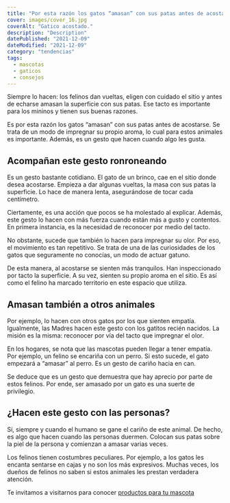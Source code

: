 ```yaml
---
title: "Por esta razón los gatos “amasan” con sus patas antes de acostarse"
cover: images/cover_16.jpg
coverAlt: "Gatico acostado."
description: "Description"
datePublished: "2021-12-09"
dateModified: "2021-12-09"
category: "tendencias"
tags:
  - mascotas
  - gaticos
  - consejos
---
```




Siempre lo hacen: los felinos dan vueltas, eligen con cuidado el sitio y antes de echarse amasan
la superficie con sus patas. Ese tacto es importante para los mininos y tienen sus buenas razones.

Es por esta razón los gatos “amasan” con sus patas antes de acostarse. Se trata de un modo de impregnar
su propio aroma, lo cual para estos animales es importante. Además, es un gesto que hacen cuando algo les gusta.


## Acompañan este gesto ronroneando

Es un gesto bastante cotidiano. El gato de un brinco, cae en el sitio donde desea acostarse. Empieza
a dar algunas vueltas, la masa con sus patas la superficie. Lo hace de manera lenta, asegurándose
de tocar cada centímetro.

Ciertamente, es una acción que pocos se ha molestado al explicar. Además, este gesto lo hacen con más fuerza
cuando están más a gusto y contentos. En primera instancia, es la necesidad de reconocer por medio del tacto.

No obstante, sucede que también lo hacen para impregnar su olor. Por eso, el movimiento es tan repetitivo.
Se trata de una de las curiosidades de los gatos que seguramente no conocías, un modo de actuar gatuno.

De esta manera, al acostarse se sienten más tranquilos. Han inspeccionado por tacto la superficie. A su vez,
sienten su propio aroma en el sitio. Es así como el felino ha marcado territorio en este espacio que utiliza.

## Amasan también a otros animales

Por ejemplo, lo hacen con otros gatos por los que sienten empatía. Igualmente, las Madres hacen este gesto con
los gatitos recién nacidos. La misión es la misma: reconocer por vía del tacto que impregnar el olor.

En los hogares, se nota que las mascotas pueden llegar a tener empatía. Por ejemplo, un felino se encariña
con un perro. Si esto sucede, el gato empezará a “amasar” al perro. Es un gesto de cariño hacia en can.

Se deduce que es un gesto que demuestra que hay aprecio por parte de estos felinos. Por ende,
ser amasado por un gato es una suerte de privilegio.

## ¿Hacen este gesto con las personas?

Sí, siempre y cuando el humano se gane el cariño de este animal. De hecho, es algo que hacen cuando las personas
duermen. Colocan sus patas sobre la piel de la persona y comienzan a amasar varias veces.

Los felinos tienen costumbres peculiares. Por ejemplo, a los gatos les encanta sentarse en cajas y no son los
más expresivos. Muchas veces, los dueños de felinos no saben si estos animales les prestan verdadera atención.


Te invitamos a visitarnos para conocer [productos para tu mascota](https://lukamascotas.com.co)